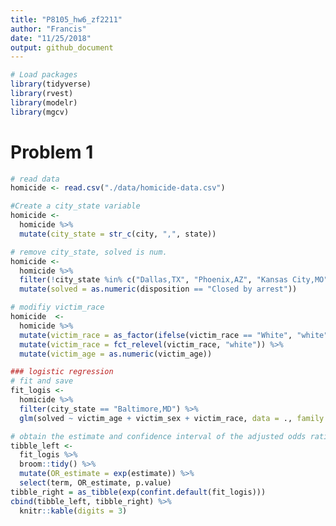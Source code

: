 ```yaml
---
title: "P8105_hw6_zf2211"
author: "Francis"
date: "11/25/2018"
output: github_document
---
```




```r
# Load packages
library(tidyverse)
library(rvest)
library(modelr)
library(mgcv)
```

# Problem 1



```r
# read data
homicide <- read.csv("./data/homicide-data.csv")
```

```r
#Create a city_state variable
homicide <- 
  homicide %>% 
  mutate(city_state = str_c(city, ",", state))

# remove city_state, solved is num. 
homicide <- 
  homicide %>% 
  filter(!city_state %in% c("Dallas,TX", "Phoenix,AZ", "Kansas City,MO", "Tulsa,AL")) %>% 
  mutate(solved = as.numeric(disposition == "Closed by arrest"))
```


```r
# modifiy victim_race
homicide  <-  
  homicide %>% 
  mutate(victim_race = as_factor(ifelse(victim_race == "White", "white","non-white"))) %>% 
  mutate(victim_race = fct_relevel(victim_race, "white")) %>% 
  mutate(victim_age = as.numeric(victim_age)) 
```


```r
### logistic regression
# fit and save
fit_logis <-  
  homicide %>% 
  filter(city_state == "Baltimore,MD") %>% 
  glm(solved ~ victim_age + victim_sex + victim_race, data = ., family = binomial()) 

# obtain the estimate and confidence interval of the adjusted odds ratio
tibble_left <-  
  fit_logis %>% 
  broom::tidy() %>% 
  mutate(OR_estimate = exp(estimate)) %>% 
  select(term, OR_estimate, p.value)
tibble_right = as_tibble(exp(confint.default(fit_logis)))
cbind(tibble_left, tibble_right) %>% 
  knitr::kable(digits = 3)
```

